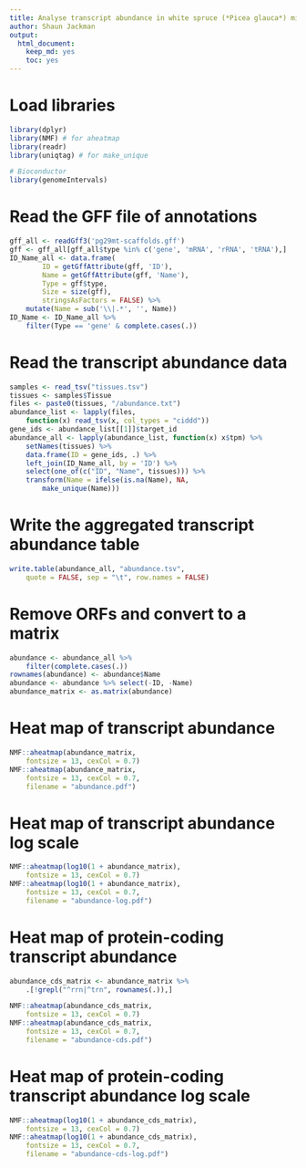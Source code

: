 ```yaml
---
title: Analyse transcript abundance in white spruce (*Picea glauca*) mitochondrion
author: Shaun Jackman
output:
  html_document:
    keep_md: yes
    toc: yes
---
```


# Load libraries
```r
library(dplyr)
library(NMF) # for aheatmap
library(readr)
library(uniqtag) # for make_unique

# Bioconductor
library(genomeIntervals)
```

# Read the GFF file of annotations
```r
gff_all <- readGff3('pg29mt-scaffolds.gff')
gff <- gff_all[gff_all$type %in% c('gene', 'mRNA', 'rRNA', 'tRNA'),]
ID_Name_all <- data.frame(
		ID = getGffAttribute(gff, 'ID'),
		Name = getGffAttribute(gff, 'Name'),
		Type = gff$type,
		Size = size(gff),
		stringsAsFactors = FALSE) %>%
	mutate(Name = sub('\\|.*', '', Name))
ID_Name <- ID_Name_all %>%
	filter(Type == 'gene' & complete.cases(.))
```

# Read the transcript abundance data
```r
samples <- read_tsv("tissues.tsv")
tissues <- samples$Tissue
files <- paste0(tissues, "/abundance.txt")
abundance_list <- lapply(files,
	function(x) read_tsv(x, col_types = "ciddd"))
gene_ids <- abundance_list[[1]]$target_id
abundance_all <- lapply(abundance_list, function(x) x$tpm) %>%
	setNames(tissues) %>%
	data.frame(ID = gene_ids, .) %>%
	left_join(ID_Name_all, by = 'ID') %>%
	select(one_of(c("ID", "Name", tissues))) %>%
	transform(Name = ifelse(is.na(Name), NA,
		make_unique(Name)))
```

# Write the aggregated transcript abundance table
```r
write.table(abundance_all, "abundance.tsv",
	quote = FALSE, sep = "\t", row.names = FALSE)
```

# Remove ORFs and convert to a matrix
```r
abundance <- abundance_all %>%
	filter(complete.cases(.))
rownames(abundance) <- abundance$Name
abundance <- abundance %>% select(-ID, -Name)
abundance_matrix <- as.matrix(abundance)
```

# Heat map of transcript abundance
```r
NMF::aheatmap(abundance_matrix,
	fontsize = 13, cexCol = 0.7)
NMF::aheatmap(abundance_matrix,
	fontsize = 13, cexCol = 0.7,
	filename = "abundance.pdf")
```

# Heat map of transcript abundance log scale
```r
NMF::aheatmap(log10(1 + abundance_matrix),
	fontsize = 13, cexCol = 0.7)
NMF::aheatmap(log10(1 + abundance_matrix),
	fontsize = 13, cexCol = 0.7,
	filename = "abundance-log.pdf")
```

# Heat map of protein-coding transcript abundance
```r
abundance_cds_matrix <- abundance_matrix %>%
	.[!grepl("^rrn|^trn", rownames(.)),]

NMF::aheatmap(abundance_cds_matrix,
	fontsize = 13, cexCol = 0.7)
NMF::aheatmap(abundance_cds_matrix,
	fontsize = 13, cexCol = 0.7,
	filename = "abundance-cds.pdf")
```

# Heat map of protein-coding transcript abundance log scale
```r
NMF::aheatmap(log10(1 + abundance_cds_matrix),
	fontsize = 13, cexCol = 0.7)
NMF::aheatmap(log10(1 + abundance_cds_matrix),
	fontsize = 13, cexCol = 0.7,
	filename = "abundance-cds-log.pdf")
```
